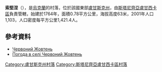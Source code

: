 {{coord|48|55|19|N|39|20|47|E|scale:100000|display=title}}

'''索堅涅'''（{{lang-uk|Сотенне}}），是[[烏克蘭|烏克蘭]]的村落，位於該國東部[[盧甘斯克州|盧甘斯克州]]，由[[斯塔尼齊亞盧甘西卡區|斯塔尼齊亞盧甘西卡區]]負責管轄，始建於1764年，面積0.78平方公里，海拔高度63米，2001年人口1,103，人口密度每平方公里1,421.4人。

==參考資料==
* [http://w1.c1.rada.gov.ua/pls/z7502/A005?rdat1=23.08.2013&rf7571=18716 Червоний Жовтень]{{dead link|date=2018年4月 |bot=InternetArchiveBot |fix-attempted=yes }}
* [http://weather.in.ua/ua/lyganskaja/28054 Погода в селі Червоний Жовтень] {{Wayback|url=http://weather.in.ua/ua/lyganskaja/28054 |date=20160305092418 }}

{{DEFAULTSORT:Сотенне}}
[[Category:盧甘斯克州村落|Category:盧甘斯克州村落]]
[[Category:斯塔尼齊亞盧甘西卡區村落|Category:斯塔尼齊亞盧甘西卡區村落]]


{{Luhansk-geo-stub}}